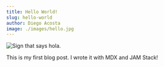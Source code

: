 ```yaml
---
title: Hello World!
slug: hello-world
author: Diego Acosta
image: ./images/hello.jpg
---
```


![Sign that says hola.](./images/hello.jpg)

This is my first blog post. I wrote it with MDX and JAM Stack!

